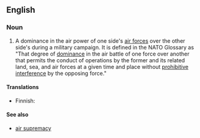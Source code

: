==English==

===Noun===
{{en-noun|head=[[air]] [[superiority]]|air superiorities}}

# {{context|warfare|lang=en}} A dominance in the air power of one side's [[air force]]s over the other side's during a military campaign. It is defined in the NATO Glossary as "That degree of [[dominance]] in the air battle of one force over another that permits the conduct of operations by the former and its related land, sea, and air forces at a given time and place without [[prohibitive]] [[interference]] by the opposing force."

====Translations====
{{trans-top|dominance in the air power}}
* Finnish: {{t|fi|ilmaylivoima}}
{{trans-mid}}
{{trans-bottom}}

====See also====
* [[air supremacy]]